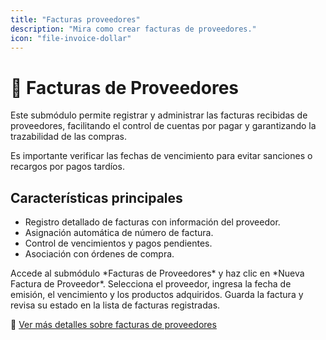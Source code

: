 ```yaml
---
title: "Facturas proveedores"
description: "Mira como crear facturas de proveedores."
icon: "file-invoice-dollar"
---
```


# 📄 Facturas de Proveedores

Este submódulo permite registrar y administrar las facturas recibidas de proveedores, facilitando el control de cuentas por pagar y garantizando la trazabilidad de las compras.

<Info>
Es importante verificar las fechas de vencimiento para evitar sanciones o recargos por pagos tardíos.
</Info>

## Características principales
- Registro detallado de facturas con información del proveedor.
- Asignación automática de número de factura.
- Control de vencimientos y pagos pendientes.
- Asociación con órdenes de compra.

<Steps>
  <Step title="Paso 1: Crear una nueva factura">
    Accede al submódulo *Facturas de Proveedores* y haz clic en *Nueva Factura de Proveedor*.
  </Step>
  <Step title="Paso 2: Completar detalles">
    Selecciona el proveedor, ingresa la fecha de emisión, el vencimiento y los productos adquiridos.
  </Step>
  <Step title="Paso 3: Guardar y gestionar">
    Guarda la factura y revisa su estado en la lista de facturas registradas.
  </Step>
</Steps>

🔗 [Ver más detalles sobre facturas de proveedores](https://ayuda.gestoru.com/ayuda/compras/facturas-proveedores)
